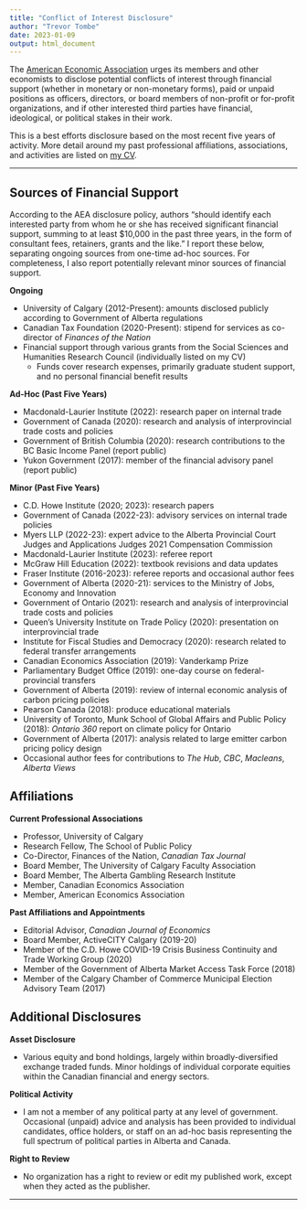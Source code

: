 ```yaml
---
title: "Conflict of Interest Disclosure"
author: "Trevor Tombe"
date: 2023-01-09
output: html_document
---
```


The [American Economic Association](https://www.aeaweb.org/journals/policies/disclosure-policy) urges its members and other economists to disclose potential conflicts of interest through financial support (whether in monetary or non-monetary forms), paid or unpaid positions as officers, directors, or board members of non-profit or for-profit organizations, and if other interested third parties have financial, ideological, or political stakes in their work.

This is a best efforts disclosure based on the most recent five years of activity. More detail around my past professional affiliations, associations, and activities are listed on [my CV](https://www.trevortombe.com/files/CV.pdf).

---

## Sources of Financial Support

According to the AEA disclosure policy, authors "should identify each interested party from whom he or she has received significant financial support, summing to at least $10,000 in the past three years, in the form of consultant fees, retainers, grants and the like." I report these below, separating ongoing sources from one-time ad-hoc sources. For completeness, I also report potentially relevant minor sources of financial support.

**Ongoing**

- University of Calgary (2012-Present): amounts disclosed publicly according to Government of Alberta regulations
- Canadian Tax Foundation (2020-Present): stipend for services as co-director of *Finances of the Nation*
- Financial support through various grants from the Social Sciences and Humanities Research Council (individually listed on my CV)
  - Funds cover research expenses, primarily graduate student support, and no personal financial benefit results

**Ad-Hoc (Past Five Years)**

- Macdonald-Laurier Institute (2022): research paper on internal trade
- Government of Canada (2020): research and analysis of interprovincial trade costs and policies
- Government of British Columbia (2020): research contributions to the BC Basic Income Panel (report public)
- Yukon Government (2017): member of the financial advisory panel (report public)

**Minor (Past Five Years)**

- C.D. Howe Institute (2020; 2023): research papers
- Government of Canada (2022-23): advisory services on internal trade policies
- Myers LLP (2022-23): expert advice to the Alberta Provincial Court Judges and Applications Judges 2021 Compensation Commission
- Macdonald-Laurier Institute (2023): referee report
- McGraw Hill Education (2022): textbook revisions and data updates
- Fraser Institute (2016-2023): referee reports and occasional author fees
- Government of Alberta (2020-21): services to the Ministry of Jobs, Economy and Innovation
- Government of Ontario (2021): research and analysis of interprovincial trade costs and policies
- Queen's University Institute on Trade Policy (2020): presentation on interprovincial trade
- Institute for Fiscal Studies and Democracy (2020): research related to federal transfer arrangements
- Canadian Economics Association (2019): Vanderkamp Prize
- Parliamentary Budget Office (2019): one-day course on federal-provincial transfers
- Government of Alberta (2019): review of internal economic analysis of carbon pricing policies
- Pearson Canada (2018): produce educational materials
- University of Toronto, Munk School of Global Affairs and Public Policy (2018): *Ontario 360* report on climate policy for Ontario
- Government of Alberta (2017): analysis related to large emitter carbon pricing policy design
- Occasional author fees for contributions to *The Hub*, *CBC*, *Macleans*, *Alberta Views*

## Affiliations

**Current Professional Associations**

- Professor, University of Calgary
- Research Fellow, The School of Public Policy
- Co-Director, Finances of the Nation, *Canadian Tax Journal*
- Board Member, The University of Calgary Faculty Association
- Board Member, The Alberta Gambling Research Institute
- Member, Canadian Economics Association
- Member, American Economics Association

**Past Affiliations and Appointments**

- Editorial Advisor, *Canadian Journal of Economics*
- Board Member, ActiveCITY Calgary (2019-20)
- Member of the C.D. Howe COVID-19 Crisis Business Continuity and Trade Working Group (2020)
- Member of the Government of Alberta Market Access Task Force (2018)
- Member of the Calgary Chamber of Commerce Municipal Election Advisory Team (2017)

## Additional Disclosures

**Asset Disclosure**

- Various equity and bond holdings, largely within broadly-diversified exchange traded funds. Minor holdings of individual corporate equities within the Canadian financial and energy sectors.

**Political Activity**

- I am not a member of any political party at any level of government. Occasional (unpaid) advice and analysis has been provided to individual candidates, office holders, or staff on an ad-hoc basis representing the full spectrum of political parties in Alberta and Canada.

**Right to Review**

- No organization has a right to review or edit my published work, except when they acted as the publisher.

---


